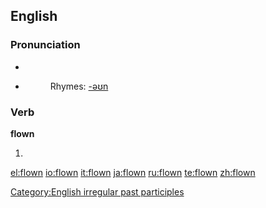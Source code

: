 ==English==

===Pronunciation===
*{{IPA|/'flɔʊn/}}
*{{audio|en-us-flown.ogg|Audio (US)}}
*:Rhymes: [[Rhymes:English:-əʊn|-əʊn]]

===Verb===
'''flown'''
# {{past participle of|[[fly]]}}

[[Category:English irregular past participles]]

[[el:flown]]
[[io:flown]]
[[it:flown]]
[[ja:flown]]
[[ru:flown]]
[[te:flown]]
[[zh:flown]]